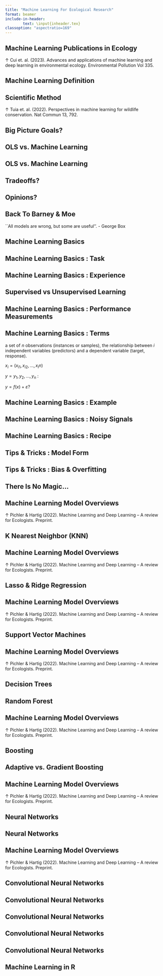 ```yaml
---
title: "Machine Learning For Ecological Research"
format: beamer
include-in-header:
        text: \input{inheader.tex}
classoption: "aspectratio=169"
---
```


## Machine Learning Publications in Ecology

\begin{figure}
  \centering
  \includegraphics[width=.65\textwidth]{Images/ML_EcologyPubs.png}
\end{figure}

\tiny $\uparrow$ Cui et. al. (2023). Advances and applications of machine learning and deep learning in environmental ecology. Environmental Pollution Vol 335.

## Machine Learning Definition

\begin{columns}

  \column{0.6\textwidth}
  
  \underline{Widely Accepted Definition:}
  
  \vspace{1em}
  
  A computer program is said to learn from experience $E$ with respect to some class of tasks $T$ and performance measure $P$, if its performance at tasks in $T$, as measured by $P$, improves with experience $E$. 


  \column{0.4\textwidth}
    \begin{center}
    \includegraphics[width=.75\linewidth]{Images/mlMitchell.png}
    \end{center}
    

\end{columns}

## Scientific Method

\centering
\includegraphics[width=\textwidth]{Images/AnalysisProcess.png}

\vspace{2em}

\tiny $\uparrow$ Tuia et. al. (2022). Perspectives in machine learning for wildlife conservation. Nat Commun 13, 792.

## Big Picture Goals?

\begin{columns}
  \column{.4\textwidth}
      \centering
      \underline{Inference: Explanatory Power}
      
      \vspace{1em}
      
      \includegraphics[width=\columnwidth]{Images/EcologyPatterns.png}
  \column{.6\textwidth}
      \centering
      \underline{Prediction: Predictive Power}
      
      \vspace{1em}
      
      \includegraphics[width=\columnwidth]{Images/EcologyPredict.png}
      
      \vspace {.5em}
      
      {\tiny $\leftarrow \uparrow$ Heilman et. al. (2022). Ecological forecasting of tree growth: Regional fusion of tree-ring and forest inventory data to quantify drivers and characterize uncertainty. Global Change Biology, 28, 2442–2460. \par}
\end{columns}

## OLS vs. Machine Learning

\begin{columns}
  \column{.4\textwidth}
      \centering
      \underline{OLS Regression}
      
      \vspace{1em}
      
      \includegraphics[width=\columnwidth]{Images/OLSregression.png}
      
      $y_i = \beta_1 x_{i1} + \beta_2 x_{i2} + ... + \varepsilon_i$
  \column{.6\textwidth}
      \centering
      \underline{Machine Learning}
      
      \vspace{1em}
      
      \includegraphics[width=\columnwidth]{Images/Copper.png}
      
      $y_i = ? x_{i...}$
\end{columns}

## OLS vs. Machine Learning

\begin{columns}
  \column{.4\textwidth}
      \centering
      \underline{OLS Regression}
      
      \vspace{1em}
      
      \includegraphics[width=\columnwidth]{Images/OLSregression.png}
      
      $y_i = \beta_1 x_{i1} + \beta_2 x_{i2} + ... + \varepsilon_i$
  \column{.6\textwidth}
      \centering
      \underline{Machine Learning}
      
      \vspace{1em}
      
      \includegraphics[width=\columnwidth]{Images/Ruadh.png}
      
      $y_i = ? x_{i...}$
\end{columns}

## Tradeoffs?

\begin{columns}
  \column{.55\textwidth}
      \centering
      \includegraphics[width=\columnwidth]{Images/StatVml.png}
      
      \vspace{.5em}
      
      {\tiny $\leftarrow$ Al-Hindawi et. al. 2021. A Pro-con Debate for Machine Learning vs. Traditional Statistics.\par}
      
  \column{.4\textwidth}
      \centering
      \includegraphics[width=\columnwidth]{Images/ML_Tradeoff_Opinion.png}
      
        
      \vspace{1em}
      
      {\tiny $\rightarrow$ Pichler \& Hartig (2022). Machine Learning and Deep Learning -- A review for Ecologists. Preprint.\par}
\end{columns}

## Opinions?

\begin{columns}
  \column{.55\textwidth}
      \centering
      \includegraphics[width=.6\columnwidth]{Images/Opinion.jpg}
      
      \vspace{.5em}
      
      {\tiny $\leftarrow$ Poster made by Amber Share at Bored Panda from ACTUAL Yelp review of the Grand Canyon. \par}
      
  \column{.4\textwidth}
      \centering
      \includegraphics[width=\columnwidth]{Images/ML_Tradeoff_Opinion.png}
      
        
      \vspace{1em}
      
      {\tiny $\rightarrow$ Pichler \& Hartig (2022). Machine Learning and Deep Learning -- A review for Ecologists. Preprint.\par}
\end{columns}

## Back To Barney \& Moe

\centering
\includegraphics[width=\textwidth]{Images/barney-vs-ols.jpg}

\vspace{1em}

``All models are wrong, but some are useful''. - George Box

## Machine Learning Basics

\begin{columns}

  \column{0.4\textwidth}
  
  \underline{Widely Accepted Definition:}
  
  \vspace{1em}
  
  A computer program is said to learn from experience $E$ with respect to some class of tasks $T$ and performance measure $P$, if its performance at tasks in $T$, as measured by $P$, improves with experience $E$. 
  
  \vspace{.5em}
  
  {\tiny $\rightarrow$ Cui et. al. (2023). Advances and applications of machine learning and deep learning in environmental ecology. Environmental Pollution Vol 335.\par}

  \column{0.6\textwidth}
    \begin{center}
    \includegraphics[width=\linewidth]{Images/ML_Process.png}
    \end{center}
    
\end{columns}

## Machine Learning Basics : Task

\begin{columns}

  \column{0.4\textwidth}
  
  \underline{Task (T):}
  
  \vspace{.5em}
  
  \textbf{Classification:} Which category does $x_i$ belong to?
    
  \vspace{.5em}
  
  \textbf{Regression:} Given predictor(s), estimate a corresponding numerical target variable.
    
  \vspace{.5em}
  
  \textbf{Anomaly Detection:} Given a set of observations, flag the unusual ones.
  
  \vspace{.5em}
  
  {\tiny $\rightarrow$ Cui et. al. (2023). Advances and applications of machine learning and deep learning in environmental ecology. Environmental Pollution Vol 335.\par}

  \column{0.6\textwidth}
    \begin{center}
    \includegraphics[width=\linewidth]{Images/ML_Process_Task.png}
    \end{center}
    
\end{columns}

## Machine Learning Basics : Experience

\begin{columns}

  \column{0.4\textwidth}
  
  \underline{Experience (E):}
  
  \vspace{.5em}
  
  \textbf{Data:} A Collection of examples, data points, observations.
    
  \vspace{.5em}
  
  \textbf{Supervised or Unsupervised Learning}
  \vspace{.5em}
  
  {\tiny $\rightarrow$ Cui et. al. (2023). Advances and applications of machine learning and deep learning in environmental ecology. Environmental Pollution Vol 335.\par}

  \column{0.6\textwidth}
    \begin{center}
    \includegraphics[width=\linewidth]{Images/ML_Process_Experiance.png}
    \end{center}
    
\end{columns}

## Supervised vs Unsupervised Learning

\begin{columns}

  \column{0.25\textwidth}
    \begin{center}
      \underline{Overview}
      
      \vspace{1em}
      
      \includegraphics[width=\linewidth]{Images/SuperVsUnsuper.png}
    \end{center}

  \column{0.35\textwidth}
    \begin{center}
      \underline{Supervised Learning}
      
      \vspace{.5em}
      {\small Learn a function that, given a sample of data and desired outputs, best approximates the relationship between input and output observable in the data.}
      
      \vspace{0.5em}
      
      \includegraphics[width=\linewidth]{Images/Supervised.png}
    \end{center}
    
  \column{0.4\textwidth}
    \begin{center}
      \underline{Unsupervised Learning}
      
      \vspace{0.5em}
      
      {\small Goal Is To Infer The Natural Structure Present Within A Set Of Data Points With Prior Expectations.}
      
      \vspace{0.5em}
      
      \includegraphics[width=\linewidth]{Images/Unsupervised.png}
    \end{center}
  
\end{columns}

## Machine Learning Basics : Performance Measurements

\begin{columns}

  \column{0.4\textwidth}
  
  \underline{Performance Measure (P):}
  
  \vspace{.5em}
  
  Evaluates the abilities of the machine learning system to perform the task (T).
    
  \vspace{.5em}
  
  For example, in regression you could use: \textbf{RMSE, R\textsuperscript{2}, RE}
  \vspace{.5em}
  
  {\tiny $\rightarrow$ Cui et. al. (2023). Advances and applications of machine learning and deep learning in environmental ecology. Environmental Pollution Vol 335.\par}

  \column{0.6\textwidth}
    \begin{center}
    \includegraphics[width=\linewidth]{Images/ML_Process_Performance.png}
    \end{center}
    
\end{columns}

## Machine Learning Basics : Terms

\textbf{Given} a set of $n$ observations (instances or samples), \textbf{estimate} the relationship between $i$ independent variables (predictors) and a dependent variable (target, response).

\centering

\underline{Given} $x_i = (x_{i1},x_{i2},...,x_in)$ 

\vspace{.5em}

\underline{and} $y=y_1,y_2,...,y_n$ :

\vspace{.5em}

\underline{What is} $y = f(x) + \varepsilon$?

## Machine Learning Basics : Example

\begin{columns}
  \column{0.5\textwidth}
    \centering
    \includegraphics[width=\columnwidth]{Images/ExampleData.png}
  \column{0.5\textwidth}
    \centering
    \includegraphics[width=.95\columnwidth]{Images/ExampleDataRegression.png}
\end{columns}

## Machine Learning Basics : Noisy Signals

\begin{columns}
  \column{0.5\textwidth}
    \centering
    \includegraphics[width=.95\columnwidth]{Images/sdExample.png}
  \column{0.5\textwidth}
    \centering
    \includegraphics[width=.95\columnwidth]{Images/sdExampleRegression.png}
\end{columns}

## Machine Learning Basics : Recipe

\begin{columns}
  \column{0.7\textwidth}
    \begin{enumerate}
      \item Split Data Into \textbf{Training} and \textbf{Test} Datasets. (Cross Validation)
      \item \textbf{Fit} Candidate Models on Training Dataset
      \item \textbf{Assess} Performance of Candidate Models on Testing Dataset Using Same Set of Metrics
      \item \textbf{Choose} Final Model Form
      \item \textbf{Fit} Final Model Form
      \item \textbf{Interpret} Model Output / \textbf{Predict} Future Responses
      \item Walk Away Feeling \textbf{Empowered $\rightarrow$}
    \end{enumerate}
  \column{0.3\textwidth}
    \centering
    \includegraphics[width=\columnwidth]{Images/empowered.jpeg}
\end{columns}

## Tips \& Tricks : Model Form

\begin{columns}
  \column{0.5\textwidth}
    \underline{\textbf{Parametric Models:}}
    
    \vspace{0.5em}
    
    \begin{itemize}
      \item Summarizes data with a fixed set of model parameters in a fixed model form.
      \item \textbf{Benefits:} Simple, Fast, Require Less Training Data
      \item \textbf{Limitations:} Constrained By Model Form, Model May Not Represent True Relationship
      \item \textbf{Examples:} Logistic Regression, Linear Discriminant Analysis
    \end{itemize}
  \column{0.5\textwidth}
    \underline{\textbf{Nonparametric Models:}}
    
    \vspace{0.5em}
    
    \begin{itemize}
      \item Seek the best fit to the training data without a specified model form.
      \item \textbf{Benefits:} Flexible, Potentially Higher Performance
      \item \textbf{Limitations:} Requires More Data, Slower, Overfitting
      \item \textbf{Examples:} KNN, Support Vector Machines, Random Forests
    \end{itemize}
\end{columns}


## Tips \& Tricks : Bias & Overfitting

\begin{columns}

  \column{0.5\textwidth}
    \begin{center}
      \includegraphics[width=\linewidth]{Images/OverUnderFit.png}
    \end{center}
    
  \column{0.5\textwidth}
  
  \underline{Bias-Variance Tradeoff}
  
  \vspace{0.5em}
  
  \begin{itemize}
  
    \item Model is too simple, it will have very few parameters then it may have high bias and low variance.
    
    \vspace{0.5em}
    
    \item On the other hand if the model has large number of parameters then it’s going to have high variance and low bias.
    
    \vspace{0.5em}
    
    \item Our job is to strike the correct balance.
    
  
  \end{itemize}
    
\end{columns}

## There Is No Magic...

\begin{columns}
    
  \column{0.5\textwidth}
  
  There is no magic here, no one model is always better than another.
  
  \vspace{1em}
  
  Fit the models, make an informed choice, enjoy your life!

    
  \column{0.5\textwidth}
    \begin{center}
      \includegraphics[width=\linewidth]{Images/noMagic.png}
    \end{center}
  
\end{columns}

## Machine Learning Model Overviews

\centering
\includegraphics[width=\linewidth]{Images/kNN.png}

\vspace{2em}

\tiny $\uparrow$ Pichler \& Hartig (2022). Machine Learning and Deep Learning -- A review for Ecologists. Preprint.

## K Nearest Neighbor (KNN)

\begin{columns}
  \column{0.4\textwidth}
    \centering
    \includegraphics[width=\columnwidth]{Images/kNN_explained.png}
  \column{0.6\textwidth}
    \centering
    \includegraphics[width=\columnwidth]{Images/kNN_explained2.png}
\end{columns}


## Machine Learning Model Overviews

\centering
\includegraphics[width=\linewidth]{Images/LassoRidge.png}

\vspace{2em}

\tiny $\uparrow$ Pichler \& Hartig (2022). Machine Learning and Deep Learning -- A review for Ecologists. Preprint.

## Lasso \& Ridge Regression

\begin{columns}
  \column{0.5\textwidth}
    \centering
    \underline{Polynomial Regression (No Penalty)}
    
    \vspace{.5em}
    
    $y= \beta_0 + \beta_1x+ \beta_2x^2 +\beta_3x^3+...+\beta_nx^n + \varepsilon$
    
    \vspace{.5em}
    
    \includegraphics[width=.8\columnwidth]{Images/rlPolyfit.png}
  \column{0.5\textwidth}
    \centering
    \underline{Ridge Regression (Overfitting Penalty)}
    
    \vspace{1.5em}
    
    \includegraphics[width=.8\columnwidth]{Images/rlPenaltyfit.png}
\end{columns}

## Machine Learning Model Overviews

\centering
\includegraphics[width=\linewidth]{Images/SVM.png}

\vspace{2em}

\tiny $\uparrow$ Pichler \& Hartig (2022). Machine Learning and Deep Learning -- A review for Ecologists. Preprint.

## Support Vector Machines 

\begin{columns}
  \column{0.5\textwidth}
    \centering
    \includegraphics[width=\columnwidth]{Images/SVMclassification.png}
  \column{0.5\textwidth}
    \centering
    \includegraphics[width=\columnwidth]{Images/SVMregression.png}
\end{columns}


## Machine Learning Model Overviews

\centering
\includegraphics[width=\linewidth]{Images/randomForest.png}

\tiny $\uparrow$ Pichler \& Hartig (2022). Machine Learning and Deep Learning -- A review for Ecologists. Preprint.

## Decision Trees

\begin{columns}
  \column{0.5\textwidth}
    \centering
    \includegraphics[width=.55\columnwidth]{Images/DecisionTree1.png}
  \column{0.5\textwidth}
    \centering
    \includegraphics[width=.55\columnwidth]{Images/DecisionTree2.png}
\end{columns}

## Random Forest

\centering
\includegraphics[width=.925\linewidth]{Images/RandomForestExplained.png}

## Machine Learning Model Overviews

\centering
\includegraphics[width=\linewidth]{Images/boosted.png}

\vspace{2em}

\tiny $\uparrow$ Pichler \& Hartig (2022). Machine Learning and Deep Learning -- A review for Ecologists. Preprint.

## Boosting

\centering
\includegraphics[width=.925\linewidth]{Images/BoostingExplained.png}

## Adaptive vs. Gradient Boosting

\begin{columns}
  \column{0.5\textwidth}
    \centering
    
    \vspace{1em}
    
    \textbf{\underline{Adaptive Boosting:}}
    
    \vspace{1em}
    
    \includegraphics[width=\columnwidth]{Images/adaBoost.png}
  \column{0.5\textwidth}
    \centering
    
    \vspace{1em}
    
    \textbf{\underline{Gradient Boosting:}}
    
    \vspace{1em}
    
    \includegraphics[width=\columnwidth]{Images/gradientBoost.png}
\end{columns}


## Machine Learning Model Overviews

\centering
\includegraphics[width=\linewidth]{Images/neuralNets.png}

\vspace{2em}

\tiny $\uparrow$ Pichler \& Hartig (2022). Machine Learning and Deep Learning -- A review for Ecologists. Preprint.

## Neural Networks

\centering
\includegraphics[width=.8\linewidth]{Images/Neurons.png}

## Neural Networks

\centering
\includegraphics[width=.8\linewidth]{Images/ANNexplained.png}

## Machine Learning Model Overviews

\centering
\includegraphics[width=\linewidth]{Images/convNets.png}

\vspace{1em}

\tiny $\uparrow$ Pichler \& Hartig (2022). Machine Learning and Deep Learning -- A review for Ecologists. Preprint.

## Convolutional Neural Networks

\begin{columns}
  \column{0.5\textwidth}
    \centering
    \includegraphics[width=\columnwidth]{Images/MuffinPups.jpeg}
  \column{0.5\textwidth}
    \centering
    \includegraphics[width=\columnwidth]{Images/patterns.png}
\end{columns}

## Convolutional Neural Networks

\begin{columns}
  \column{0.5\textwidth}
    \centering
    \includegraphics[width=\columnwidth]{Images/iclh-diagram-convolutional-neural-networks.png}
  \column{0.5\textwidth}
    \centering
    \includegraphics[width=\columnwidth]{Images/CNNhierarchy.png}
\end{columns}

## Convolutional Neural Networks

\centering
\includegraphics[width=.9\linewidth]{Images/Convolutions.png}

## Convolutional Neural Networks

\centering
\includegraphics[width=.85\linewidth]{Images/filters.png}

## Convolutional Neural Networks

\centering
\includegraphics[width=\linewidth]{Images/filters2.jpeg}

## Machine Learning in R

\centering
\includegraphics[width=.75\linewidth]{Images/RCaret.png}
